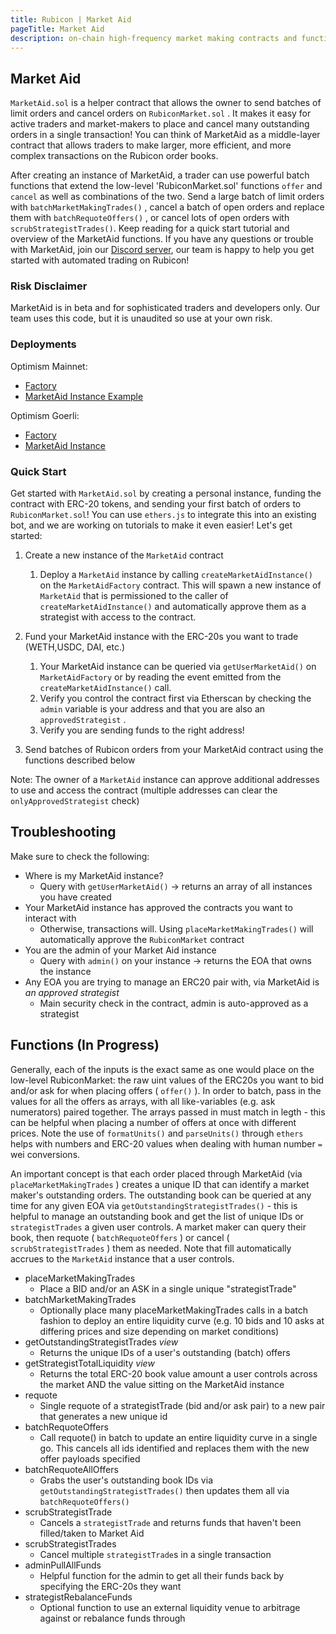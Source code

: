 ```yaml
---
title: Rubicon | Market Aid
pageTitle: Market Aid
description: on-chain high-frequency market making contracts and functionality for Rubicon
---
```


## Market Aid

`MarketAid.sol` is a helper contract that allows the owner to send batches of limit orders and cancel orders on `RubiconMarket.sol` . It makes it easy for active traders and market-makers to place and cancel many outstanding orders in a single transaction! You can think of MarketAid as a middle-layer contract that allows traders to make larger, more efficient, and more complex transactions on the Rubicon order books.

After creating an instance of MarketAid, a trader can use powerful batch functions that extend the low-level 'RubiconMarket.sol' functions `offer` and `cancel` as well as combinations of the two. Send a large batch of limit orders with `batchMarketMakingTrades()` , cancel a batch of open orders and replace them with `batchRequoteOffers()` , or cancel lots of open orders with `scrubStrategistTrades()`. Keep reading for a quick start tutorial and overview of the MarketAid functions. If you have any questions or trouble with MarketAid, join our [Discord server](https://discord.com/invite/E7pS24J), our team is happy to help you get started with automated trading on Rubicon!

### Risk Disclaimer

MarketAid is in beta and for sophisticated traders and developers only. Our team uses this code, but it is unaudited so use at your own risk.

### Deployments

Optimism Mainnet:

- [Factory](https://optimistic.etherscan.io/address/0x267D94C6e67e4436EFfE092b08d040cFF36B2DA7)
- [MarketAid Instance Example](https://optimistic.etherscan.io/address/0x40e20121f46237Ae5d6822fd75847CedD17c449F)

Optimism Goerli:

- [Factory](https://goerli-optimism.etherscan.io/address/0x6838dd21aa01Bde8E600d499A95f9AE02f2bB376)
- [MarketAid Instance](https://goerli-optimism.etherscan.io/address/0xd3757c79df77cfac54501b5dadf7ec47a38e1a65)

### Quick Start

Get started with `MarketAid.sol` by creating a personal instance, funding the contract with ERC-20 tokens, and sending your first batch of orders to `RubiconMarket.sol`! You can use `ethers.js` to integrate this into an existing bot, and we are working on tutorials to make it even easier! Let's get started:

1. Create a new instance of the `MarketAid` contract
   1. Deploy a `MarketAid` instance by calling `createMarketAidInstance()` on the `MarketAidFactory` contract. This will spawn a new instance of `MarketAid` that is permissioned to the caller of `createMarketAidInstance()` and automatically approve them as a strategist with access to the contract.
2. Fund your MarketAid instance with the ERC-20s you want to trade (WETH,USDC, DAI, etc.)

   1. Your MarketAid instance can be queried via `getUserMarketAid()` on `MarketAidFactory` or by reading the event emitted from the `createMarketAidInstance()` call.
   2. Verify you control the contract first via Etherscan by checking the `admin` variable is your address and that you are also an `approvedStrategist` .
   3. Verify you are sending funds to the right address!

3. Send batches of Rubicon orders from your MarketAid contract using the functions described below

Note: The owner of a `MarketAid` instance can approve additional addresses to use and access the contract (multiple addresses can clear the `onlyApprovedStrategist` check)

## Troubleshooting

Make sure to check the following:

- Where is my MarketAid instance?
  - Query with `getUserMarketAid()` -> returns an array of all instances you have created
- Your MarketAid instance has approved the contracts you want to interact with
  - Otherwise, transactions will. Using `placeMarketMakingTrades()` will automatically approve the `RubiconMarket` contract
- You are the admin of your Market Aid instance
  - Query with `admin()` on your instance -> returns the EOA that owns the instance
- Any EOA you are trying to manage an ERC20 pair with, via MarketAid is _an approved strategist_
  - Main security check in the contract, admin is auto-approved as a strategist

## Functions (In Progress)

Generally, each of the inputs is the exact same as one would place on the low-level RubiconMarket: the raw uint values of the ERC20s you want to bid and/or ask for when placing offers ( `offer()` ). In order to batch, pass in the values for all the offers as arrays, with all like-variables (e.g. ask numerators) paired together. The arrays passed in must match in legth - this can be helpful when placing a number of offers at once with different prices. Note the use of `formatUnits()` and `parseUnits()` through `ethers` helps with numbers and ERC-20 values when dealing with human number `=` wei conversions.

An important concept is that each order placed through MarketAid (via `placeMarketMakingTrades` ) creates a unique ID that can identify a market maker's outstanding orders. The outstanding book can be queried at any time for any given EOA via `getOutstandingStrategistTrades()` - this is helpful to manage an outstanding book and get the list of unique IDs or `strategistTrades` a given user controls. A market maker can query their book, then requote ( `batchRequoteOffers` ) or cancel ( `scrubStrategistTrades` ) them as needed. Note that fill automatically accrues to the `MarketAid` instance that a user controls.

- placeMarketMakingTrades
  - Place a BID and/or an ASK in a single unique "strategistTrade"
- batchMarketMakingTrades
  - Optionally place many placeMarketMakingTrades calls in a batch fashion to deploy an entire liquidity curve (e.g. 10 bids and 10 asks at differing prices and size depending on market conditions)
- getOutstandingStrategistTrades _view_
  - Returns the unique IDs of a user's outstanding (batch) offers
- getStrategistTotalLiquidity _view_
  - Returns the total ERC-20 book value amount a user controls across the market AND the value sitting on the MarketAid instance
- requote
  - Single requote of a strategistTrade (bid and/or ask pair) to a new pair that generates a new unique id
- batchRequoteOffers
  - Call requote() in batch to update an entire liquidity curve in a single go. This cancels all ids identified and replaces them with the new offer payloads specified
- batchRequoteAllOffers
  - Grabs the user's outstanding book IDs via `getOutstandingStrategistTrades()` then updates them all via `batchRequoteOffers()`
- scrubStrategistTrade
  - Cancels a `strategistTrade` and returns funds that haven't been filled/taken to Market Aid
- scrubStrategistTrades
  - Cancel multiple `strategistTrade`s in a single transaction
- adminPullAllFunds
  - Helpful function for the admin to get all their funds back by specifying the ERC-20s they want
- strategistRebalanceFunds
  - Optional function to use an external liquidity venue to arbitrage against or rebalance funds through

